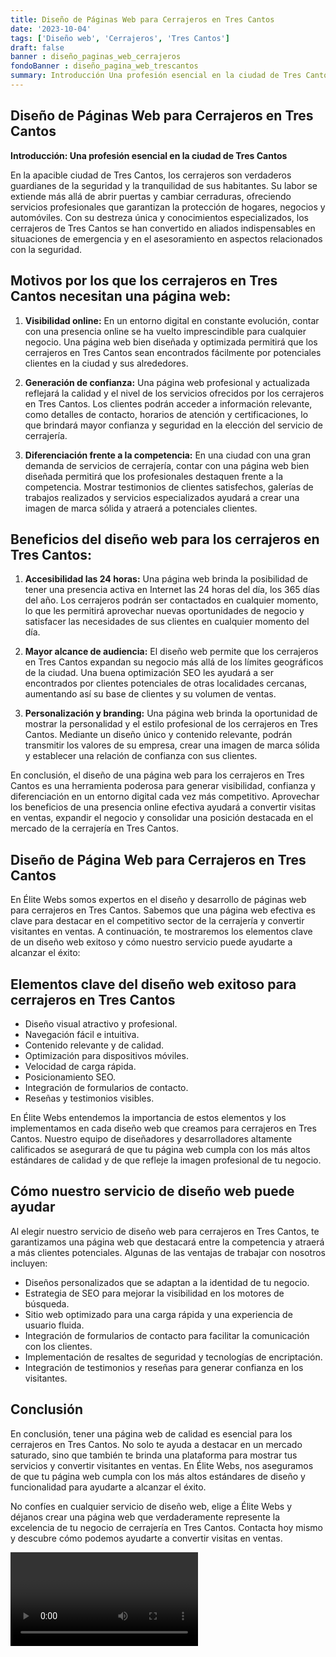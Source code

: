 ```yaml
---
title: Diseño de Páginas Web para Cerrajeros en Tres Cantos
date: '2023-10-04'
tags: ['Diseño web', 'Cerrajeros', 'Tres Cantos']
draft: false
banner : diseño_paginas_web_cerrajeros
fondoBanner : diseño_pagina_web_trescantos
summary: Introducción Una profesión esencial en la ciudad de Tres Cantos
---
```


## Diseño de Páginas Web para Cerrajeros en Tres Cantos

**Introducción: Una profesión esencial en la ciudad de Tres Cantos**

En la apacible ciudad de Tres Cantos, los cerrajeros son verdaderos guardianes de la seguridad y la tranquilidad de sus habitantes. Su labor se extiende más allá de abrir puertas y cambiar cerraduras, ofreciendo servicios profesionales que garantizan la protección de hogares, negocios y automóviles. Con su destreza única y conocimientos especializados, los cerrajeros de Tres Cantos se han convertido en aliados indispensables en situaciones de emergencia y en el asesoramiento en aspectos relacionados con la seguridad.

## Motivos por los que los cerrajeros en Tres Cantos necesitan una página web:

1. **Visibilidad online:** En un entorno digital en constante evolución, contar con una presencia online se ha vuelto imprescindible para cualquier negocio. Una página web bien diseñada y optimizada permitirá que los cerrajeros en Tres Cantos sean encontrados fácilmente por potenciales clientes en la ciudad y sus alrededores.

2. **Generación de confianza:** Una página web profesional y actualizada reflejará la calidad y el nivel de los servicios ofrecidos por los cerrajeros en Tres Cantos. Los clientes podrán acceder a información relevante, como detalles de contacto, horarios de atención y certificaciones, lo que brindará mayor confianza y seguridad en la elección del servicio de cerrajería.

3. **Diferenciación frente a la competencia:** En una ciudad con una gran demanda de servicios de cerrajería, contar con una página web bien diseñada permitirá que los profesionales destaquen frente a la competencia. Mostrar testimonios de clientes satisfechos, galerías de trabajos realizados y servicios especializados ayudará a crear una imagen de marca sólida y atraerá a potenciales clientes.

## Beneficios del diseño web para los cerrajeros en Tres Cantos:

1. **Accesibilidad las 24 horas:** Una página web brinda la posibilidad de tener una presencia activa en Internet las 24 horas del día, los 365 días del año. Los cerrajeros podrán ser contactados en cualquier momento, lo que les permitirá aprovechar nuevas oportunidades de negocio y satisfacer las necesidades de sus clientes en cualquier momento del día.

2. **Mayor alcance de audiencia:** El diseño web permite que los cerrajeros en Tres Cantos expandan su negocio más allá de los límites geográficos de la ciudad. Una buena optimización SEO les ayudará a ser encontrados por clientes potenciales de otras localidades cercanas, aumentando así su base de clientes y su volumen de ventas.

3. **Personalización y branding:** Una página web brinda la oportunidad de mostrar la personalidad y el estilo profesional de los cerrajeros en Tres Cantos. Mediante un diseño único y contenido relevante, podrán transmitir los valores de su empresa, crear una imagen de marca sólida y establecer una relación de confianza con sus clientes.

En conclusión, el diseño de una página web para los cerrajeros en Tres Cantos es una herramienta poderosa para generar visibilidad, confianza y diferenciación en un entorno digital cada vez más competitivo. Aprovechar los beneficios de una presencia online efectiva ayudará a convertir visitas en ventas, expandir el negocio y consolidar una posición destacada en el mercado de la cerrajería en Tres Cantos.

<GifSeo />

<Cta />

## Diseño de Página Web para Cerrajeros en Tres Cantos

En Élite Webs somos expertos en el diseño y desarrollo de páginas web para cerrajeros en Tres Cantos. Sabemos que una página web efectiva es clave para destacar en el competitivo sector de la cerrajería y convertir visitantes en ventas. A continuación, te mostraremos los elementos clave de un diseño web exitoso y cómo nuestro servicio puede ayudarte a alcanzar el éxito:

## Elementos clave del diseño web exitoso para cerrajeros en Tres Cantos

- Diseño visual atractivo y profesional.
- Navegación fácil e intuitiva.
- Contenido relevante y de calidad.
- Optimización para dispositivos móviles.
- Velocidad de carga rápida.
- Posicionamiento SEO.
- Integración de formularios de contacto.
- Reseñas y testimonios visibles.

En Élite Webs entendemos la importancia de estos elementos y los implementamos en cada diseño web que creamos para cerrajeros en Tres Cantos. Nuestro equipo de diseñadores y desarrolladores altamente calificados se asegurará de que tu página web cumpla con los más altos estándares de calidad y de que refleje la imagen profesional de tu negocio.

## Cómo nuestro servicio de diseño web puede ayudar

Al elegir nuestro servicio de diseño web para cerrajeros en Tres Cantos, te garantizamos una página web que destacará entre la competencia y atraerá a más clientes potenciales. Algunas de las ventajas de trabajar con nosotros incluyen:

- Diseños personalizados que se adaptan a la identidad de tu negocio.
- Estrategia de SEO para mejorar la visibilidad en los motores de búsqueda.
- Sitio web optimizado para una carga rápida y una experiencia de usuario fluida.
- Integración de formularios de contacto para facilitar la comunicación con los clientes.
- Implementación de resaltes de seguridad y tecnologías de encriptación.
- Integración de testimonios y reseñas para generar confianza en los visitantes.

## Conclusión

En conclusión, tener una página web de calidad es esencial para los cerrajeros en Tres Cantos. No solo te ayuda a destacar en un mercado saturado, sino que también te brinda una plataforma para mostrar tus servicios y convertir visitantes en ventas. En Élite Webs, nos aseguramos de que tu página web cumpla con los más altos estándares de diseño y funcionalidad para ayudarte a alcanzar el éxito.

No confíes en cualquier servicio de diseño web, elige a Élite Webs y déjanos crear una página web que verdaderamente represente la excelencia de tu negocio de cerrajería en Tres Cantos. Contacta hoy mismo y descubre cómo podemos ayudarte a convertir visitas en ventas.

<Video />

<CtaBot job='Cerrajeros' city='Tres Cantos'/>

<Gmaps query='Tres Cantos+españa+maps' />